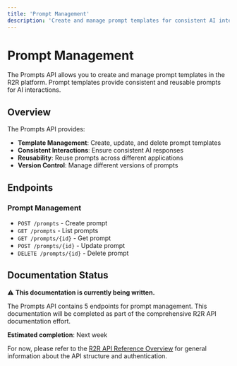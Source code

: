 ```yaml
---
title: 'Prompt Management'
description: 'Create and manage prompt templates for consistent AI interactions'
---
```


# Prompt Management

The Prompts API allows you to create and manage prompt templates in the R2R platform. Prompt templates provide consistent and reusable prompts for AI interactions.

## Overview

The Prompts API provides:

- **Template Management**: Create, update, and delete prompt templates
- **Consistent Interactions**: Ensure consistent AI responses
- **Reusability**: Reuse prompts across different applications
- **Version Control**: Manage different versions of prompts

## Endpoints

### Prompt Management

- `POST /prompts` - Create prompt
- `GET /prompts` - List prompts
- `GET /prompts/{id}` - Get prompt
- `POST /prompts/{id}` - Update prompt
- `DELETE /prompts/{id}` - Delete prompt

## Documentation Status

⚠️ **This documentation is currently being written.** 

The Prompts API contains 5 endpoints for prompt management. This documentation will be completed as part of the comprehensive R2R API documentation effort.

**Estimated completion**: Next week

For now, please refer to the [R2R API Reference Overview](./r2r-api-reference) for general information about the API structure and authentication. 